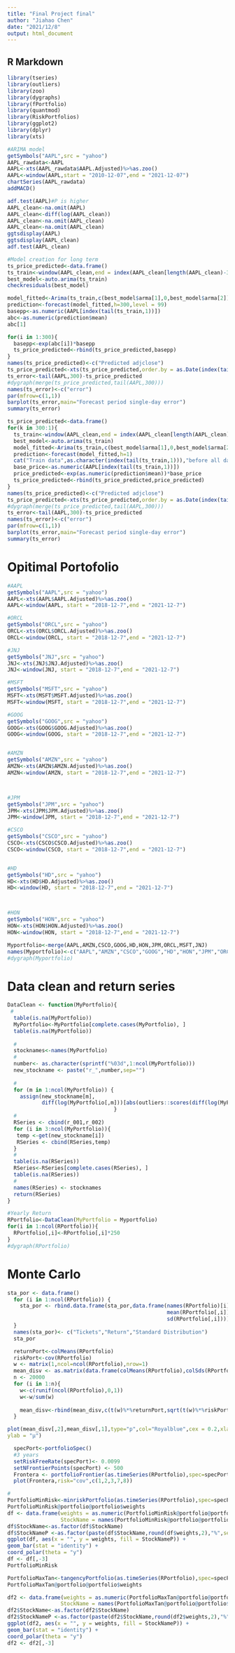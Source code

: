 ---
title: "Final Project final"
author: "Jiahao Chen"
date: "2021/12/8"
output: html_document
---




## R Markdown

```{r}

library(tseries) 
library(outliers)
library(zoo) 
library(dygraphs)
library(fPortfolio)
library(quantmod)
library(RiskPortfolios)  
library(ggplot2)
library(dplyr)
library(xts)

```


```{r}
#ARIMA model
getSymbols("AAPL",src = "yahoo")
AAPL_rawdata<-AAPL
AAPL<-xts(AAPL_rawdata$AAPL.Adjusted)%>%as.zoo()
AAPL<-window(AAPL,start = "2010-12-07",end = "2021-12-07")
chartSeries(AAPL_rawdata)
addMACD()

adf.test(AAPL)#P is higher
AAPL_clean<-na.omit(AAPL)
AAPL_clean<-diff(log(AAPL_clean))
AAPL_clean<-na.omit(AAPL_clean)
AAPL_clean<-na.omit(AAPL_clean)
ggtsdisplay(AAPL)
ggtsdisplay(AAPL_clean)
adf.test(AAPL_clean)
```


```{r}
#Model creation for long term
ts_price_predicted<-data.frame()
ts_train<-window(AAPL_clean,end = index(AAPL_clean[length(AAPL_clean)-300]))
best_model<-auto.arima(ts_train)
checkresiduals(best_model)

model_fitted<-Arima(ts_train,c(best_model$arma[1],0,best_model$arma[2]))
prediction<-forecast(model_fitted,h=300,level = 99)
basepp<-as.numeric(AAPL[index(tail(ts_train,1))])
abc<-as.numeric(prediction$mean)
abc[1]

for(i in 1:300){
  basepp<-exp(abc[i])*basepp
  ts_price_predicted<-rbind(ts_price_predicted,basepp)
}
names(ts_price_predicted)<-c("Predicted adjclose")
ts_price_predicted<-xts(ts_price_predicted,order.by = as.Date(index(tail(AAPL,300))))%>%as.zoo()
ts_error<-tail(AAPL,300)-ts_price_predicted
#dygraph(merge(ts_price_predicted,tail(AAPL,300)))
names(ts_error)<-c("error")
par(mfrow=c(1,1))
barplot(ts_error,main="Forecast period single-day error")
summary(ts_error)
```


```{r}
ts_price_predicted<-data.frame()
for(k in 300:1){
  ts_train<-window(AAPL_clean,end = index(AAPL_clean[length(AAPL_clean)-k]))
  best_model<-auto.arima(ts_train)
  model_fitted<-Arima(ts_train,c(best_model$arma[1],0,best_model$arma[2]))
  prediction<-forecast(model_fitted,h=1)
  cat("Train data",as.character(index(tail(ts_train,1))),"before all data","\n","Predicting",as.character(index(AAPL_clean)[length(AAPL_clean)-k+1]),"data\n",sep = "")
  base_price<-as.numeric(AAPL[index(tail(ts_train,1))])
  price_predicted<-exp(as.numeric(prediction$mean))*base_price
  ts_price_predicted<-rbind(ts_price_predicted,price_predicted)
}
names(ts_price_predicted)<-c("Predicted adjclose")
ts_price_predicted<-xts(ts_price_predicted,order.by = as.Date(index(tail(AAPL,300))))%>%as.zoo()
#dygraph(merge(ts_price_predicted,tail(AAPL,300)))
ts_error<-tail(AAPL,300)-ts_price_predicted
names(ts_error)<-c("error")
par(mfrow=c(1,1))
barplot(ts_error,main="Forecast period single-day error")
summary(ts_error)

```


# Opitimal Portofolio

```{r}
#AAPL
getSymbols("AAPL",src = "yahoo")
AAPL<-xts(AAPL$AAPL.Adjusted)%>%as.zoo()
AAPL<-window(AAPL, start = "2018-12-7",end = "2021-12-7")

#ORCL
getSymbols("ORCL",src = "yahoo")
ORCL<-xts(ORCL$ORCL.Adjusted)%>%as.zoo()
ORCL<-window(ORCL, start = "2018-12-7",end = "2021-12-7")

#JNJ
getSymbols("JNJ",src = "yahoo")
JNJ<-xts(JNJ$JNJ.Adjusted)%>%as.zoo()
JNJ<-window(JNJ, start = "2018-12-7",end = "2021-12-7")

#MSFT
getSymbols("MSFT",src = "yahoo")
MSFT<-xts(MSFT$MSFT.Adjusted)%>%as.zoo()
MSFT<-window(MSFT, start = "2018-12-7",end = "2021-12-7")

#GOOG
getSymbols("GOOG",src = "yahoo")
GOOG<-xts(GOOG$GOOG.Adjusted)%>%as.zoo()
GOOG<-window(GOOG, start = "2018-12-7",end = "2021-12-7")


#AMZN
getSymbols("AMZN",src = "yahoo")
AMZN<-xts(AMZN$AMZN.Adjusted)%>%as.zoo()
AMZN<-window(AMZN, start = "2018-12-7",end = "2021-12-7")



#JPM
getSymbols("JPM",src = "yahoo")
JPM<-xts(JPM$JPM.Adjusted)%>%as.zoo()
JPM<-window(JPM, start = "2018-12-7",end = "2021-12-7")

#CSCO
getSymbols("CSCO",src = "yahoo")
CSCO<-xts(CSCO$CSCO.Adjusted)%>%as.zoo()
CSCO<-window(CSCO, start = "2018-12-7",end = "2021-12-7")


#HD
getSymbols("HD",src = "yahoo")
HD<-xts(HD$HD.Adjusted)%>%as.zoo()
HD<-window(HD, start = "2018-12-7",end = "2021-12-7")



#HON
getSymbols("HON",src = "yahoo")
HON<-xts(HON$HON.Adjusted)%>%as.zoo()
HON<-window(HON, start = "2018-12-7",end = "2021-12-7")

```

```{r}
Myportfolio<-merge(AAPL,AMZN,CSCO,GOOG,HD,HON,JPM,ORCL,MSFT,JNJ)
names(Myportfolio)<-c("AAPL","AMZN","CSCO","GOOG","HD","HON","JPM","ORCL","MSFT","JNJ")
#dygraph(Myportfolio)

```

# Data clean and return series
```{r}
DataClean <- function(MyPortfolio){
 #
  table(is.na(MyPortfolio))
  MyPortfolio<-MyPortfolio[complete.cases(MyPortfolio), ] 
  table(is.na(MyPortfolio))
  
  #
  stocknames<-names(MyPortfolio)
  #
  number<- as.character(sprintf("%03d",1:ncol(MyPortfolio)))
  new_stockname <- paste("r_",number,sep="")
  
  #
  for (m in 1:ncol(MyPortfolio)) {
    assign(new_stockname[m],
           diff(log(MyPortfolio[,m]))[abs(outliers::scores(diff(log(MyPortfolio[,m]))))<=5])
                                  }
  #
  RSeries <- cbind(r_001,r_002)
  for (i in 3:ncol(MyPortfolio)){
   temp <-get(new_stockname[i])
   RSeries <- cbind(RSeries,temp)
  }
  #
  table(is.na(RSeries))
  RSeries<-RSeries[complete.cases(RSeries), ] 
  table(is.na(RSeries))
  #
  names(RSeries) <- stocknames
  return(RSeries)
}

```


```{r}
#Yearly Return
RPortfolio<-DataClean(MyPortfolio = Myportfolio)
for(i in 1:ncol(RPortfolio)){
  RPortfolio[,i]<-RPortfolio[,i]*250
}
#dygraph(RPortfolio)
```

# Monte Carlo
```{r}
sta_por <- data.frame()
  for (i in 1:ncol(RPortfolio)) {
    sta_por <- rbind.data.frame(sta_por,data.frame(names(RPortfolio)[i],
                                                   mean(RPortfolio[,i]),
                                                   sd(RPortfolio[,i])))
  }
  names(sta_por)<- c("Tickets","Return","Standard Distribution")
  sta_por
```


```{r}
  returnPort<-colMeans(RPortfolio)
  riskPort<-cov(RPortfolio)
  w <- matrix(1,ncol=ncol(RPortfolio),nrow=1)
  mean_disv <- as.matrix(data.frame(colMeans(RPortfolio),colSds(RPortfolio)))
  n <- 20000
  for (i in 1:n){
    w<-c(runif(ncol(RPortfolio),0,1))
    w<-w/sum(w)
    
    mean_disv<-rbind(mean_disv,c(t(w)%*%returnPort,sqrt(t(w)%*%riskPort%*%w)))
  }

```




```{r}
plot(mean_disv[,2],mean_disv[,1],type="p",col="Royalblue",cex = 0.2,xlab = "σ",
ylab = "μ")
```


```{r}
  specPort<-portfolioSpec()
  #3 years
  setRiskFreeRate(specPort)<- 0.0099
  setNFrontierPoints(specPort) <- 500
  Frontera <- portfolioFrontier(as.timeSeries(RPortfolio),spec=specPort )
  plot(Frontera,risk="cov",c(1,2,3,7,8))
```



```{r}
#
PortfolioMinRisk<-minriskPortfolio(as.timeSeries(RPortfolio),spec=specPort, constraints = "LongOnly")
PortfolioMinRisk@portfolio@portfolio$weights
df <- data.frame(weights = as.numeric(PortfolioMinRisk@portfolio@portfolio$weights)*100, 
                 StockName = names(PortfolioMinRisk@portfolio@portfolio$weights))
df$StockName<-as.factor(df$StockName)
df$StockNameP <-as.factor(paste(df$StockName,round(df$weights,2),"%",sep=" "))
ggplot(df, aes(x = "", y = weights, fill = StockNameP)) + 
geom_bar(stat = "identity") + 
coord_polar(theta = "y") 
df <- df[,-3]
PortfolioMinRisk
```


```{r}
PortfolioMaxTan<-tangencyPortfolio(as.timeSeries(RPortfolio),spec=specPort, constraints = "LongOnly")
PortfolioMaxTan@portfolio@portfolio$weights

df2 <- data.frame(weights = as.numeric(PortfolioMaxTan@portfolio@portfolio$weights)*100, 
                 StockName = names(PortfolioMaxTan@portfolio@portfolio$weights))
df2$StockName<-as.factor(df2$StockName)
df2$StockNameP <-as.factor(paste(df2$StockName,round(df2$weights,2),"%",sep=" "))
ggplot(df2, aes(x = "", y = weights, fill = StockNameP)) + 
geom_bar(stat = "identity") + 
coord_polar(theta = "y") 
df2 <- df2[,-3]
```


